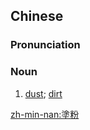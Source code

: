 {{also|涂粉}}
==Chinese==
{{zh-forms|s=涂粉}}

===Pronunciation===
{{zh-pron
|mn=kh,qz,tp,xm,zz:thô͘-hún
|cat=n
}}

===Noun===
{{zh-noun}}

# {{lb|zh|Min Nan}} [[dust]]; [[dirt]]

[[zh-min-nan:塗粉]]